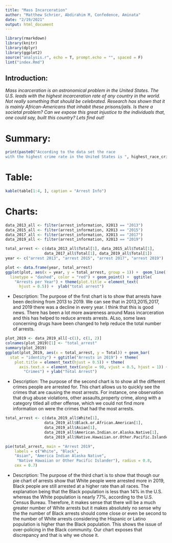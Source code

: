 ```yaml
---
title: "Mass Incarceration"
author: "Matthew Schrier, Abdirahim M, Confedence, Aminata" 
date: "2/19/2021"
output: html_document
---
```


```r
library(rmarkdown)
library(knitr)
library(dplyr)
library(ggplot2)
source("analysis.r", echo = T, prompt.echo = "", spaced = F)
lint("index.Rmd")
```

## Introduction:

*Mass incarceration is an astronomical problem in the United States. The U.S. leads with the highest incarceration rate of any country in the world. Not really something that should be celebrated. Research has shown that it is mainly African-Americans that inhabit these prisons/jails. Is there a societal problem? Can we expose this great injustice to the individuals that, one could say, built this country? Lets find out!*

# Summary:

```r
print(paste0("According to the data set the race 
with the highest crime rate in the United States is ", highest_race_crime_rate_2019, " Which wasn't surprising to us because the sheer difference of population size between white people and every other race in the United States. We also found out that the crime that was done the most frequently by white people in 2019 was ", highest_crime_type_white_2019, ". This was surprising seeing that in 2013, the crime that was most frequently done by white people was ", highest_crime_type_white_2013, ". After some more calculations, We learned that the crimes that  African Americans were mostly arrested for in 2013 was ", highest_crime_afri_amer_2013, " which made it even less surprising when we found out that crimes African Americans were arrested for six years later was ", highest_crime_afri_amer_2019, " because it was very stereotypical. Looking at our data from the years 2013, 2015, 2017, and 2019 we found our that the average number of arrests was ", average_criminal_total, " throughout the United States."))
```




# Table:

```r
kable(table[1:4, ], caption = "Arrest Info")
```

# Charts:

```r
data_2013_all <- filter(arrest_information, X2013 == "2013")
data_2015_all <- filter(arrest_information, X2013 == "2015")
data_2017_all <- filter(arrest_information, X2013 == "2017")
data_2019_all <- filter(arrest_information, X2013 == "2019")

total_arrest <- c(data_2013_all$Total[1], data_2015_all$Total[1],
                 data_2017_all$Total[1], data_2019_all$Total[1])
year <- c("arrest 2013", "arrest 2015", "arrest 2017", "arrest 2019")

plot <- data.frame(year, total_arrest)
ggplot(plot, aes(x = year, y = total_arrest, group = 1)) +  geom_line(
  linetype = "dashed", color = "red") + geom_point() +  ggtitle(
    "Arrests per Year") + theme(plot.title = element_text(
      hjust = 0.5)) +  ylab("total arrest")
```

- Description: The purpose of the first chart is to show that arrests have been declining from 2013 to 2019. We can see that in 2013,2015,2017, and 2019 there was a decline in every year. I think that this is good news. There has been a lot more awareness around Mass incarceration and this has helped to reduce arrests arrests. ALso, some laws concerning drugs have been changed to help reduce the total number of arrests. 



```r
plot_2019 <- data_2019_all[-c(1), c(1, 2)]
colnames(plot_2019)[1] <- "total_arrest"
summary(plot_2019)
ggplot(plot_2019, aes(x = total_arrest, y = Total)) + geom_bar(
  stat = "identity") + ggtitle("Arrests in 2019") + theme(
    plot.title = element_text(hjust = 0.5)) + theme(
      axis.text.x = element_text(angle = 90, vjust = 0.5, hjust = 1)) + xlab(
        "Crimes") + ylab("Total Arrest")
```

- Description: The purpose of the second chart is to show all the different crimes people are arrested for. This chart allows us to quickly see the crimes that are causing the most arrests. For instance, one observation that drug abuse violations, other assaults,property crime, along with a category titled all other offense, which we could not find more information on were the crimes that had the most arrests.  



```r

total_arrest <- c(data_2019_all$White[1],
                 data_2019_all$Black.or.African.American[1],
                 data_2019_all$Asian[1],
                 data_2019_all$American.Indian.or.Alaska.Native[1],
                 data_2019_all$Native.Hawaiian.or.Other.Pacific.Islander[1])

pie(total_arrest, main = "Arrest 2019",
    labels = c("White", "Black",
    "Asian", "America Indian Alaska Native",
     "Native Hawaiian or Other Pacific Islander"), radius = 0.8,
    cex = 0.7)
```

- Description: The purpose of the third chart is to show that though our pie chart of arrests show that White people were arrested more in 2019, Black people are still arrested at a higher rate than all races. The explanation being that the Black population is less than 14% in the U.S. whereas the White population is nearly 77%, according to the U.S. Census Bureau. Therefore, it makes sense that there will be a much greater number of White arrests but it makes absolutely no sense why the the number of Black arrests should come close or even be second to the number of White arrests considering the Hispanic or Latino population is higher than the Black population. This shows the issue of over-policing in the Black community. Our chart exposes that discrepancy and that is why we chose it. 
